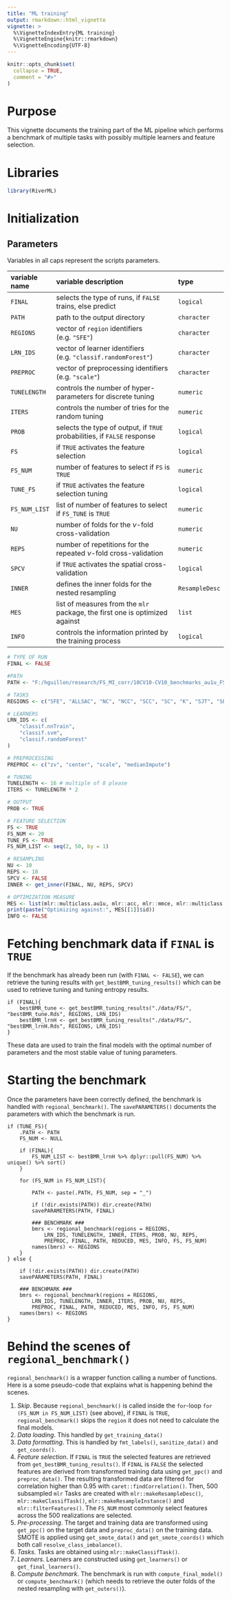 ```yaml
---
title: "ML training"
output: rmarkdown::html_vignette
vignette: >
  %\VignetteIndexEntry{ML training}
  %\VignetteEngine{knitr::rmarkdown}
  %\VignetteEncoding{UTF-8}
---
```


```r
knitr::opts_chunk$set(
  collapse = TRUE,
  comment = "#>"
)
```

# Purpose

This vignette documents the training part of the ML pipeline which performs a benchmark of multiple tasks with possibly multiple learners and feature selection.

# Libraries

```r
library(RiverML)
```

# Initialization

## Parameters

Variables in all caps represent the scripts parameters.

| variable name | variable description                                                        | type           |
|:--------------|:----------------------------------------------------------------------------|:---------------|
| `FINAL`       | selects the type of runs, if `FALSE` trains, else predict                   | `logical`      |
| `PATH`        | path to the output directory                                                | `character`    |
| `REGIONS`     | vector of `region` identifiers (e.g. `"SFE"`)                               | `character`    |
| `LRN_IDS`     | vector of learner identifiers (e.g. `"classif.randomForest"`)               | `character`    |
| `PREPROC`     | vector of preprocessing identifiers (e.g. `"scale"`)                        | `character`    |
| `TUNELENGTH`  | controls the number of hyper-parameters for discrete tuning                 | `numeric`      |
| `ITERS`       | controls the number of tries for the random tuning                          | `numeric`      |
| `PROB`        | selects the type of output, if `TRUE` probabilities, if `FALSE` response    | `logical`      |
| `FS`          | if `TRUE` activates the feature selection                                   | `logical`      |
| `FS_NUM`      | number of features to select if `FS` is `TRUE`                              | `numeric`      |
| `TUNE_FS`     | if `TRUE` activates the feature selection tuning                            | `logical`      |
| `FS_NUM_LIST` | list of number of features to select if `FS_TUNE` is `TRUE`                 | `numeric`      |
| `NU`          | number of folds for the $\nu$-fold cross-validation                         | `numeric`      |
| `REPS`        | number of repetitions for the repeated $\nu$-fold cross-validation          | `numeric`      |
| `SPCV`        | if `TRUE` activates the spatial cross-validation                            | `logical`      |
| `INNER`       | defines the inner folds for the nested resampling                           | `ResampleDesc` |
| `MES`         | list of measures from the `mlr` package, the first one is optimized against | `list`         |
| `INFO`        | controls the information printed by the training process                    | `logical`      |


```r
# TYPE OF RUN
FINAL <- FALSE

#PATH
PATH <- "F:/hguillon/research/FS_MI_corr/10CV10-CV10_benchmarks_au1u_FS"

# TASKS
REGIONS <- c("SFE", "ALLSAC", "NC", "NCC", "SCC", "SC", "K", "SJT", "SECA")

# LEARNERS
LRN_IDS <- c(
	"classif.nnTrain",
	"classif.svm",
	"classif.randomForest"
)

# PREPROCESSING
PREPROC <- c("zv", "center", "scale", "medianImpute")

# TUNING
TUNELENGTH <- 16 # multiple of 8 please
ITERS <- TUNELENGTH * 2

# OUTPUT
PROB <- TRUE

# FEATURE SELECTION
FS <- TRUE
FS_NUM <- 20
TUNE_FS <- TRUE
FS_NUM_LIST <- seq(2, 50, by = 1)

# RESAMPLING
NU <- 10
REPS <- 10
SPCV <- FALSE
INNER <- get_inner(FINAL, NU, REPS, SPCV)

# OPTIMIZATION MEASURE
MES <- list(mlr::multiclass.au1u, mlr::acc, mlr::mmce, mlr::multiclass.aunu, mlr::timetrain)
print(paste("Optimizing against:", MES[[1]]$id))
INFO <- FALSE
```

# Fetching benchmark data if `FINAL` is `TRUE`

If the benchmark has already been run (with `FINAL <- FALSE`), we can retrieve the tuning results with `get_bestBMR_tuning_results()` which can be used to retrieve tuning and tuning entropy results.

```
if (FINAL){
	bestBMR_tune <- get_bestBMR_tuning_results("./data/FS/", "bestBMR_tune.Rds", REGIONS, LRN_IDS)
	bestBMR_lrnH <- get_bestBMR_tuning_results("./data/FS/", "bestBMR_lrnH.Rds", REGIONS, LRN_IDS)
} 
```

These data are used to train the final models with the optimal number of parameters and the most stable value of tuning parameters.

# Starting the benchmark

Once the parameters have been correctly defined, the benchmark is handled with `regional_benchmark()`.
The `savePARAMETERS()` documents the parameters with which the benchmark is run.

```
if (TUNE_FS){
	.PATH <- PATH
	FS_NUM <- NULL
	
	if (FINAL){
		FS_NUM_LIST <- bestBMR_lrnH %>% dplyr::pull(FS_NUM) %>% unique() %>% sort()
	}

	for (FS_NUM in FS_NUM_LIST){

		PATH <- paste(.PATH, FS_NUM, sep = "_")
		
		if (!dir.exists(PATH)) dir.create(PATH)
		savePARAMETERS(PATH, FINAL)

		### BENCHMARK ###
		bmrs <- regional_benchmark(regions = REGIONS, 
			LRN_IDS, TUNELENGTH, INNER, ITERS, PROB, NU, REPS,
			PREPROC, FINAL, PATH, REDUCED, MES, INFO, FS, FS_NUM)
		names(bmrs) <- REGIONS
	}
} else {
	
	if (!dir.exists(PATH)) dir.create(PATH)
	savePARAMETERS(PATH, FINAL)

	### BENCHMARK ###
	bmrs <- regional_benchmark(regions = REGIONS, 
		LRN_IDS, TUNELENGTH, INNER, ITERS, PROB, NU, REPS,
		PREPROC, FINAL, PATH, REDUCED, MES, INFO, FS, FS_NUM)
	names(bmrs) <- REGIONS
}
```

# Behind the scenes of `regional_benchmark()`

`regional_benchmark()` is a wrapper function calling a number of functions.
Here is a some pseudo-code that explains what is happening behind the scenes.

1. _Skip_. Because `regional_benchmark()` is called inside the `for`-loop `for (FS_NUM in FS_NUM_LIST)` (see above), if `FINAL` is `TRUE`, `regional_benchmark()` skips the `region` it does not need to calculate the final models.
1. _Data loading_. This handled by `get_training_data()`
1. _Data formatting_. This is handled by `fmt_labels()`, `sanitize_data()` and `get_coords()`.
1. _Feature selection_. If `FINAL` is `TRUE` the selected features are retrieved from  ` get_bestBMR_tuning_results()`. If `FINAL` is `FALSE` the selected features are derived from transformed training data using `get_ppc()` and `preproc_data()`. The resulting transformed data are filtered for correlation higher than 0.95 with `caret::findCorrelation()`. Then, 500 subsampled `mlr` Tasks are created with `mlr::makeResampleDesc()`, `mlr::makeClassifTask()`, `mlr::makeResampleInstance()` and `mlr::filterFeatures()`. The `FS_NUM` most commonly select features across the 500 realizations are selected. 
1. _Pre-processing_. The target and training data are transformed using `get_ppc()` on the target data and `preproc_data()` on the training data. SMOTE is applied using `get_smote_data()` and `get_smote_coords()` which both call `resolve_class_imbalance()`.
1. _Tasks_. Tasks are obtained using `mlr::makeClassifTask()`.
1. _Learners_. Learners are constructed using `get_learners()` or `get_final_learners()`.
1. _Compute benchmark_. The benchmark is run with `compute_final_model()` or `compute_benchmark()` (which needs to retrieve the outer folds of the nested resampling with `get_outers()`).
